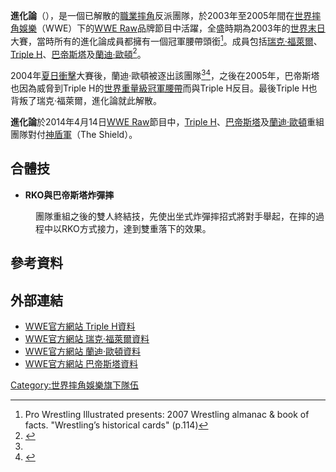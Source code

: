 {{Infobox Wrestling team
| name = 進化論
| image =Evolution logo.jpg
| image_size|
| img_capt =進化論團隊標誌
| type = 團隊
| members = [[Triple_H_(摔角手)|Triple H]]（領導）<br />[[瑞克·福萊爾|瑞克·福萊爾]]<ref name="evolution"/><br />[[巴帝斯塔|巴帝斯塔]]<ref name="evolution"/><br />[[蘭迪·歐頓|蘭迪·歐頓]]<ref name="evolution"/>
| othernames = 進化軍團
| former_members =
| debut=2003年1月20日<ref name="evolution"/>
| disbanded=2005年10月3日<ref name="RAW - Evolution vs Masters & Carlito">{{cite web|url=http://www.wwe.com/shows/raw/archive/10032005/|title=A Stunning Homecoming|accessdate=2008-01-19|publisher=WWE|archive-date=2007-11-11|archive-url=https://web.archive.org/web/20071111205403/http://www.wwe.com/shows/raw/archive/10032005/|dead-url=no}}</ref>；2014年6月2日
| promotions= [[世界摔角娛樂|世界摔角娛樂]]（WWE）
|years_active   = 2003年–2005年<br>2007年<br>2014年<br>2018年（非摔角團圓）
}}

'''進化論'''（{{lang-en|'''Evolution'''}}），是一個已解散的[[職業摔角|職業摔角]]反派團隊，於2003年至2005年間在[[世界摔角娛樂|世界摔角娛樂]]（WWE）下的[[WWE_Raw|WWE Raw]]品牌節目中活躍，全盛時期為2003年的[[世界末日_(摔角)|世界末日]]大賽，當時所有的進化論成員都擁有一個冠軍腰帶頭銜<ref name=pwi114>Pro Wrestling Illustrated presents: 2007 Wrestling almanac & book of facts. "Wrestling’s historical cards" (p.114)</ref>。成員包括[[瑞克·福萊爾|瑞克·福萊爾]]、[[Triple_H_(摔角手)|Triple H]]、[[巴帝斯塔|巴帝斯塔]]及[[蘭迪·歐頓|蘭迪·歐頓]]<ref name="evolution">{{cite web|url=http://www.onlineworldofwrestling.com/profiles/e/evolution.html|title=Evolution Profile|accessdate=2008-01-18|publisher=Online World of Wrestling|archive-date=2012-08-28|archive-url=https://web.archive.org/web/20120828072621/http://www.onlineworldofwrestling.com/profiles/e/evolution.html|dead-url=no}}</ref>。

2004年[[夏日衝擊|夏日衝擊]]大賽後，蘭迪·歐頓被逐出該團隊<ref name="evolution"/><ref>{{Cite web |url=http://www.onlineworldofwrestling.com/results/raw/040816.html |title=存档副本 |accessdate=2009-06-24 |archive-date=2016-09-17 |archive-url=https://web.archive.org/web/20160917153002/http://onlineworldofwrestling.com/results/raw/040816.html |dead-url=no }}</ref>，之後在2005年，巴帝斯塔也因為威脅到Triple H的[[世界重量級冠軍_(WWE)|世界重量級冠軍腰帶]]而與Triple H反目。最後Triple H也背叛了瑞克·福萊爾，進化論就此解散。

'''進化論'''於2014年4月14日[[WWE_Raw|WWE Raw]]節目中，[[Triple_H_(摔角手)|Triple H]]、[[巴帝斯塔|巴帝斯塔]]及[[蘭迪·歐頓|蘭迪·歐頓]]重組團隊對付[[神盾軍|神盾軍]]（The Shield）。

== 合體技 ==
*'''RKO與巴帝斯塔炸彈摔'''
:團隊重組之後的雙人終結技，先使出坐式炸彈摔招式將對手舉起，在摔的過程中以RKO方式接力，達到雙重落下的效果。

== 參考資料 ==
{{reflist|2}}

== 外部連結 ==
* [http://www.wwe.com/superstars/raw/tripleh/ WWE官方網站 Triple H資料] {{Wayback|url=http://www.wwe.com/superstars/raw/tripleh/ |date=20120228084438 }}
* [http://www.wwe.com/superstars/halloffame/ricflair/ WWE官方網站 瑞克·福萊爾資料] {{Wayback|url=http://www.wwe.com/superstars/halloffame/ricflair/ |date=20210125022026 }}
* [http://www.wwe.com/superstars/raw/randyorton/ WWE官方網站 蘭迪·歐頓資料] {{Wayback|url=http://www.wwe.com/superstars/raw/randyorton/ |date=20070615031315 }}
* [http://www.wwe.com/superstars/raw/batista/ WWE官方網站 巴帝斯塔資料] {{Wayback|url=http://www.wwe.com/superstars/raw/batista/ |date=20090601172707 }}

[[Category:世界摔角娛樂旗下隊伍|Category:世界摔角娛樂旗下隊伍]]